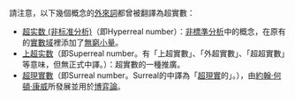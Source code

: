 請注意，以下幾個概念的[[外來詞|外來詞]]都曾被翻譯為超實數：
*[[超实数_(非标准分析)|超实数 (非标准分析)]]（即Hyperreal number）：[[非標準分析|非標準分析]]中的概念，在原有的[[實數域|實數域]]裡添加了[[無窮小量|無窮小量]]。
*[[上超实数|上超实数]]（即Superreal number。有「上超實數」、「外超實數」、「超超實數」等意味，但無正式中譯。）：超實數的一種推廣。
*[[超現實數|超現實數]]（即Surreal number。Surreal的中譯為「[[超現實主義|超現實]]的」。），由[[約翰·何頓·康威|約翰·何頓·康威]]所發展並用於[[博弈論|博弈論]]。

{{Mathdab}}